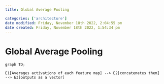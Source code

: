 ```yaml
---
title: Global Average Pooling

categories: ['architecture']
date modified: Friday, November 18th 2022, 2:04:55 pm
date created: Friday, November 18th 2022, 1:54:34 pm
---
```


# Global Average Pooling

 ```mermaid
graph TD;

E1[Averages activations of each feature map] --> E2[concatenates them] --> E3[outputs as a vector]
```



